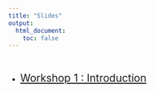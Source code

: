 ```yaml
---
title: "Slides"
output:
  html_document:
    toc: false
---
```



<br>

- <span style="font-size: 1.5em">[Workshop 1 : Introduction](01_intro.html)</span>

